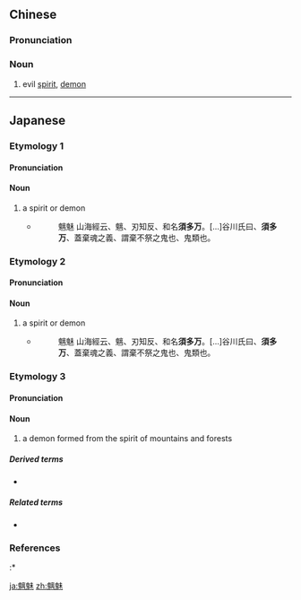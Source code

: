 ==Chinese==
{{zh-forms}}

===Pronunciation===
{{zh-pron
|m=chīmèi
|c=ci1 mei6
|cat=n
}}

===Noun===
{{zh-noun}}

# evil [[spirit]], [[demon]]

----

==Japanese==
{{wikipedia|lang=ja}}

===Etymology 1===
{{ja-kanjitab|yomi=irr|sort=すたま}}

====Pronunciation====
{{ja-pron|yomi=irr|すたま}}

====Noun====
{{ja-noun|すたま}}

# a spirit or demon
#* {{RQ:Wamyō Ruijushō|1|44}}
#*: 魑魅 山海經云、魑、刃知反、和名'''須多万'''。[...]谷川氏曰、'''須多万'''、蓋棄魂之義、謂棄不祭之鬼也、鬼類也。

===Etymology 2===
{{ja-kanjitab|yomi=irr|sort=すだま}}

====Pronunciation====
{{ja-pron|yomi=irr|すだま|acc=0|acc_ref=DJR}}

====Noun====
{{ja-noun|すだま}}

# a spirit or demon
#* {{RQ:Wamyō Ruijushō|1|44}}
#*: 魑魅 山海經云、魑、刃知反、和名'''須多万'''。[...]谷川氏曰、'''須多万'''、蓋棄魂之義、謂棄不祭之鬼也、鬼類也。

===Etymology 3===
{{ja-kanjitab|ち|み|yomi=o}}

====Pronunciation====
{{ja-pron|yomi=o|ちみ|acc=1|acc_ref=DJR}}

====Noun====
{{ja-noun|ちみ}}

# a demon formed from the spirit of mountains and forests

=====Derived terms=====
* {{ja-r|魑魅魍魎|ちみもうりょう}}

=====Related terms=====
* {{ja-r|魔魅|まみ}}

===References===
<references/>
:* {{R:Wamyō Ruijushō}}

[[ja:魑魅]]
[[zh:魑魅]]